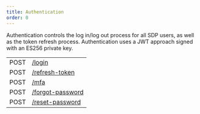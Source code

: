 ```yaml
---
title: Authentication
order: 0
---
```



Authentication controls the log in/log out process for all SDP users, as well as the token refresh process. Authentication uses a JWT approach signed with an ES256 private key.

<EndpointsTable title="Endpoints">

| | |
| --- | --------------------- |
| POST | [/login](../log-in.api.mdx) |
| POST | [/refresh-token](../refresh-token.api.mdx) |
| POST | [/mfa](../authenticate-mfa.api.mdx) |
| POST | [/forgot-password](../forgot-password.api.mdx) |
| POST | [/reset-password](../reset-password.api.mdx) |


</EndpointsTable>